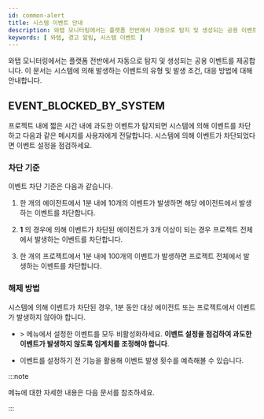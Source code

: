 ```yaml
---
id: common-alert
title: 시스템 이벤트 안내
description: 와탭 모니터링에서는 플랫폼 전반에서 자동으로 탐지 및 생성되는 공용 이벤트에 대해 안내합니다.
keywords: [ 와탭, 경고 알림, 시스템 이벤트 ]
---
```


와탭 모니터링에서는 플랫폼 전반에서 자동으로 탐지 및 생성되는 공용 이벤트를 제공합니다. 이 문서는 시스템에 의해 발생하는 이벤트의 유형 및 발생 조건, 대응 방법에 대해 안내합니다.

## EVENT_BLOCKED_BY_SYSTEM

프로젝트 내에 짧은 시간 내에 과도한 이벤트가 탐지되면 시스템에 의해 이벤트를 차단하고 다음과 같은 메시지를 사용자에게 전달합니다. 시스템에 의해 이벤트가 차단되었다면 이벤트 설정을 점검하세요.

<ImgLang img="common-alert-event-blocked-by-system.png" desc="EVENT_BLOCKED_BY_SYSTEM" />

### 차단 기준

이벤트 차단 기준은 다음과 같습니다.

1. 한 개의 에이전트에서 1분 내에 10개의 이벤트가 발생하면 해당 에이전트에서 발생하는 이벤트를 차단합니다.

1. **1** 의 경우에 의해 이벤트가 차단된 에이전트가 3개 이상이 되는 경우 프로젝트 전체에서 발생하는 이벤트를 차단합니다.

1. 한 개의 프로젝트에서 1분 내에 100개의 이벤트가 발생하면 프로젝트 전체에서 발생하는 이벤트를 차단합니다.

### 해제 방법

시스템에 의해 이벤트가 차단된 경우, 1분 동안 대상 에이전트 또는 프로젝트에서 이벤트가 발생하지 않아야 합니다. 

* <Cmdname sid="side_event" className="uitext" /> &gt; <Cmdname sid="side_eventSetting" className="uitext" /> 메뉴에서 설정한 이벤트를 모두 비활성화하세요. **이벤트 설정을 점검하여 과도한 이벤트가 발생하지 않도록 임계치를 조정해야 합니다**.

* 이벤트를 설정하기 전 <Cmdname sid="simulation" className="uitext" /> 기능을 활용해 이벤트 발생 횟수를 예측해볼 수 있습니다.

:::note

<Cmdname sid="side_eventSetting" className="uitext" /> 메뉴에 대한 자세한 내용은 다음 문서를 참조하세요.

:::